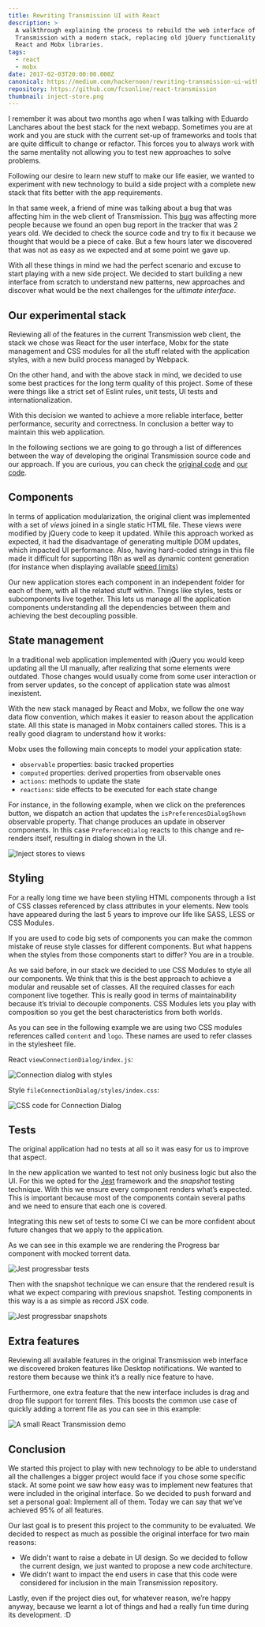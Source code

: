 ```yaml
---
title: Rewriting Transmission UI with React
description: >
  A walkthrough explaining the process to rebuild the web interface of
  Transmission with a modern stack, replacing old jQuery functionality with
  React and Mobx libraries.
tags:
  - react
  - mobx
date: 2017-02-03T20:00:00.000Z
canonical: https://medium.com/hackernoon/rewriting-transmission-ui-with-react-8f76c44c1c54
repository: https://github.com/fcsonline/react-transmission
thumbnail: inject-store.png
---
```


I remember it was about two months ago when I was talking with Eduardo
Lanchares about the best stack for the next webapp. Sometimes you are at work
and you are stuck with the current set-up of frameworks and tools that are
quite difficult to change or refactor. This forces you to always work with the
same mentality not allowing you to test new approaches to solve problems.

Following our desire to learn new stuff to make our life easier, we wanted to
experiment with new technology to build a side project with a complete new
stack that fits better with the app requirements.

In that same week, a friend of mine was talking about a bug that was affecting
him in the web client of Transmission. This [bug](https://trac.transmissionbt.com/ticket/5857)
was affecting more people because we found an open bug report in the tracker
that was 2 years old. We decided to check the source code and try to fix it
because we thought that would be a piece of cake. But a few hours later we
discovered that was not as easy as we expected and at some point we gave up.

With all these things in mind we had the perfect scenario and excuse to start
playing with a new side project. We decided to start building a new interface
from scratch to understand new patterns, new approaches and discover what would
be the next challenges for the _ultimate interface_.

## Our experimental stack

Reviewing all of the features in the current Transmission web client, the stack
we chose was React for the user interface, Mobx for the state management and
CSS modules for all the stuff related with the application styles, with a new
build process managed by Webpack.

On the other hand, and with the above stack in mind, we decided to use some
best practices for the long term quality of this project. Some of these were
things like a strict set of Eslint rules, unit tests, UI tests and
internationalization.

With this decision we wanted to achieve a more reliable interface, better
performance, security and correctness. In conclusion a better way to maintain
this web application.

In the following sections we are going to go through a list of differences
between the way of developing the original Transmission source code and our
approach. If you are curious, you can check the [original
code](https://github.com/transmission/transmission/tree/master/web) and [our
code](https://github.com/fcsonline/react-transmission).


## Components

In terms of application modularization, the original client was implemented
with a set of _views_ joined in a single static HTML file. These views were
modified by jQuery code to keep it updated. While this approach worked as
expected, it had the disadvantage of generating multiple DOM updates, which
impacted UI performance. Also, having hard-coded strings in this file made it
difficult for supporting I18n as well as dynamic content generation (for
instance when displaying available [speed limits](https://github.com/transmission/transmission/blob/master/web/index.html#L380))

Our new application stores each component in an independent folder for each of
them, with all the related stuff within. Things like styles, tests or
subcomponents live together. This lets us manage all the application components
understanding all the dependencies between them and achieving the best
decoupling possible.


## State management

In a traditional web application implemented with jQuery you would keep
updating all the UI manually, after realizing that some elements were outdated.
Those changes would usually come from some user interaction or from server
updates, so the concept of application state was almost inexistent.

With the new stack managed by React and Mobx, we follow the one way data flow
convention, which makes it easier to reason about the application state. All
this state is managed in Mobx containers called stores. This is a really good
diagram to understand how it works:

Mobx uses the following main concepts to model your application state:

- `observable` properties: basic tracked properties
- `computed` properties: derived properties from observable ones
- `actions`: methods to update the state
- `reactions`: side effects to be executed for each state change

For instance, in the following example, when we click on the preferences
button, we dispatch an action that updates the `isPreferencesDialogShown`
observable property. That change produces an update in observer components. In
this case `PreferenceDialog` reacts to this change and re-renders itself,
resulting in dialog shown in the UI.

![Inject stores to views](inject-store.png)

## Styling

For a really long time we have been styling HTML components through a list of
CSS classes referenced by class attributes in your elements. New tools have
appeared during the last 5 years to improve our life like SASS, LESS or CSS
Modules.

If you are used to code big sets of components you can make the common mistake
of reuse style classes for different components. But what happens when the
styles from those components start to differ? You are in a trouble.

As we said before, in our stack we decided to use CSS Modules to style all our
components. We think that this is the best approach to achieve a modular and
reusable set of classes. All the required classes for each component live
together. This is really good in terms of maintainability because it’s trivial
to decouple components. CSS Modules lets you play with composition so you get
the best characteristics from both worlds.

As you can see in the following example we are using two CSS modules references
called `content` and `logo`. These names are used to refer classes in the
stylesheet file.

React `viewConnectionDialog/index.js`:

![Connection dialog with styles](connection-dialog-js.png)

Style `fileConnectionDialog/styles/index.css`:

![CSS code for Connection Dialog](connection-dialog-css.png)

## Tests

The original application had no tests at all so it was easy for us to improve
that aspect.

In the new application we wanted to test not only business logic but also the
UI. For this we opted for the [Jest](https://facebook.github.io/jest/)
framework and the _snapshot_ testing technique. With this we ensure every
component renders what’s expected. This is important because most of the
components contain several paths and we need to ensure that each one is
covered.

Integrating this new set of tests to some CI we can be more confident about
future changes that we apply to the application.

As we can see in this example we are rendering the Progress bar component with
mocked torrent data.

![Jest progressbar tests](progressbar-test.png)

Then with the snapshot technique we can ensure that the rendered result is what
we expect comparing with previous snapshot. Testing components in this way is a
as simple as record JSX code.

![Jest progressbar snapshots](progressbar-snapshot.png)

## Extra features

Reviewing all available features in the original Transmission web interface we
discovered broken features like Desktop notifications. We wanted to restore
them because we think it’s a really nice feature to have.

Furthermore, one extra feature that the new interface includes is drag and drop
file support for torrent files. This boosts the common use case of quickly
adding a torrent file as you can see in this example:

![A small React Transmission demo](react-transmission-demo.gif)

## Conclusion

We started this project to play with new technology to be able to understand
all the challenges a bigger project would face if you chose some specific
stack. At some point we saw how easy was to implement new features that were
included in the original interface. So we decided to push forward and set a
personal goal: Implement all of them. Today we can say that we’ve achieved 95%
of all features.

Our last goal is to present this project to the community to be evaluated. We
decided to respect as much as possible the original interface for two main
reasons:

- We didn't want to raise a debate in UI design. So we decided to follow the current design, we just wanted to propose a new code architecture.
- We didn't want to impact the end users in case that this code were considered for inclusion in the main Transmission repository.

Lastly, even if the project dies out, for whatever reason, we’re happy anyway,
because we learnt a lot of things and had a really fun time during its
development. :D

